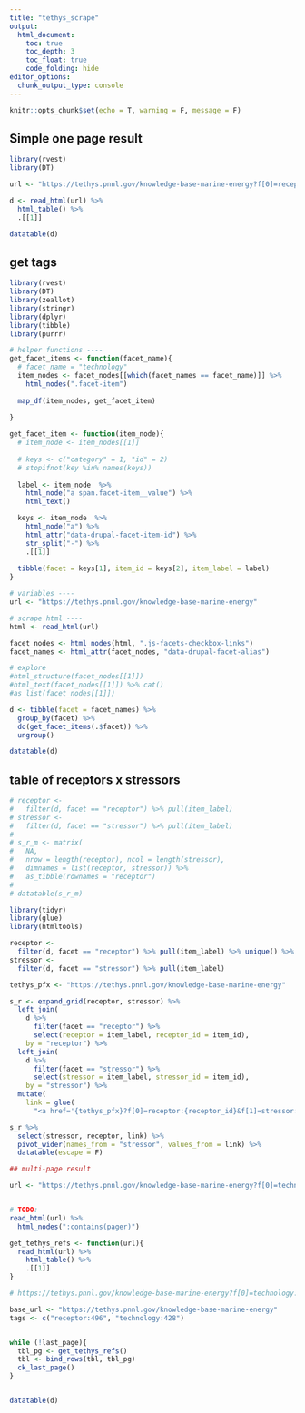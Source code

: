 ```yaml
---
title: "tethys_scrape"
output:
  html_document:
    toc: true
    toc_depth: 3
    toc_float: true
    code_folding: hide
editor_options: 
  chunk_output_type: console
---
```


```r
knitr::opts_chunk$set(echo = T, warning = F, message = F)
```

## Simple one page result

```r
library(rvest)
library(DT)

url <- "https://tethys.pnnl.gov/knowledge-base-marine-energy?f[0]=receptor:496&f[1]=technology:428"

d <- read_html(url) %>% 
  html_table() %>% 
  .[[1]]

datatable(d)
```

## get tags

```r
library(rvest)
library(DT)
library(zeallot)
library(stringr)
library(dplyr)
library(tibble)
library(purrr)

# helper functions ----
get_facet_items <- function(facet_name){
  # facet_name = "technology"
  item_nodes <- facet_nodes[[which(facet_names == facet_name)]] %>% 
    html_nodes(".facet-item")
  
  map_df(item_nodes, get_facet_item)
  
}

get_facet_item <- function(item_node){
  # item_node <- item_nodes[[1]]
  
  # keys <- c("category" = 1, "id" = 2)
  # stopifnot(key %in% names(keys))
  
  label <- item_node  %>%
    html_node("a span.facet-item__value") %>% 
    html_text()

  keys <- item_node  %>%
    html_node("a") %>%
    html_attr("data-drupal-facet-item-id") %>% 
    str_split("-") %>% 
    .[[1]]
  
  tibble(facet = keys[1], item_id = keys[2], item_label = label)
}

# variables ----
url <- "https://tethys.pnnl.gov/knowledge-base-marine-energy"

# scrape html ----
html <- read_html(url)

facet_nodes <- html_nodes(html, ".js-facets-checkbox-links")
facet_names <- html_attr(facet_nodes, "data-drupal-facet-alias")

# explore
#html_structure(facet_nodes[[1]])
#html_text(facet_nodes[[1]]) %>% cat()
#as_list(facet_nodes[[1]])

d <- tibble(facet = facet_names) %>% 
  group_by(facet) %>%
  do(get_facet_items(.$facet)) %>% 
  ungroup()

datatable(d)
```

## table of receptors x stressors

```r
# receptor <- 
#   filter(d, facet == "receptor") %>% pull(item_label)
# stressor <- 
#   filter(d, facet == "stressor") %>% pull(item_label)
# 
# s_r_m <- matrix(
#   NA, 
#   nrow = length(receptor), ncol = length(stressor),
#   dimnames = list(receptor, stressor)) %>% 
#   as_tibble(rownames = "receptor")
# 
# datatable(s_r_m)

library(tidyr)
library(glue)
library(htmltools)

receptor <- 
  filter(d, facet == "receptor") %>% pull(item_label) %>% unique() %>% sort()
stressor <- 
  filter(d, facet == "stressor") %>% pull(item_label)

tethys_pfx <- "https://tethys.pnnl.gov/knowledge-base-marine-energy"

s_r <- expand_grid(receptor, stressor) %>% 
  left_join(
    d %>% 
      filter(facet == "receptor") %>% 
      select(receptor = item_label, receptor_id = item_id),
    by = "receptor") %>% 
  left_join(
    d %>% 
      filter(facet == "stressor") %>% 
      select(stressor = item_label, stressor_id = item_id),
    by = "stressor") %>% 
  mutate(
    link = glue(
      "<a href='{tethys_pfx}?f[0]=receptor:{receptor_id}&f[1]=stressor:{stressor_id}'>{receptor} x {stressor}</a>"))

s_r %>% 
  select(stressor, receptor, link) %>% 
  pivot_wider(names_from = "stressor", values_from = link) %>% 
  datatable(escape = F)
```


```r
## multi-page result

url <- "https://tethys.pnnl.gov/knowledge-base-marine-energy?f[0]=technology:428"


# TODO: 
read_html(url) %>% 
  html_nodes(":contains(pager)")

get_tethys_refs <- function(url){
  read_html(url) %>% 
    html_table() %>% 
    .[[1]]
}

# https://tethys.pnnl.gov/knowledge-base-marine-energy?f[0]=technology:428&search=&page=3

base_url <- "https://tethys.pnnl.gov/knowledge-base-marine-energy"
tags <- c("receptor:496", "technology:428")


while (!last_page){
  tbl_pg <- get_tethys_refs()
  tbl <- bind_rows(tbl, tbl_pg)
  ck_last_page()
}


datatable(d)
```



